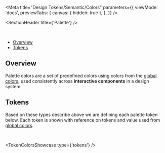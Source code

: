 
<Meta
  title="Design Tokens/Semantic/Colors"
  parameters={{
    viewMode: 'docs',
    previewTabs: {
      canvas: { hidden: true },
    },
  }}
/>

<SectionHeader title={'Palette'} />

<br />

- [Overview](#overview)
- [Tokens](#tokens)

## Overview

Palette colors are a set of predefined colors using colors from the [global colors](../?path=/docs/design-tokens-global-colors--overview), used consistently across **interactive components** in a design system.

## Tokens

Based on these types describe above we are defining each palette token below. Each token is shown with reference on tokens and value used from [global colors](../?path=/docs/design-tokens-global-colors--overview).

<br />

<TokenColorsShowcase type={'tokens'} />
